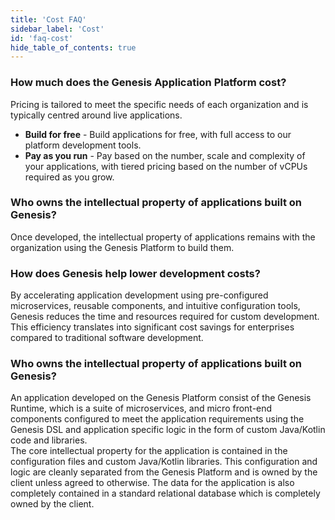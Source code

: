 ```yaml
---
title: 'Cost FAQ'
sidebar_label: 'Cost'
id: 'faq-cost'
hide_table_of_contents: true
---
```


### How much does the Genesis Application Platform cost? 

Pricing is tailored to meet the specific needs of each organization and is typically centred around live applications.

* **Build for free** - Build applications for free, with full access to our platform development tools. 
* **Pay as you run** - Pay based on the number, scale and complexity of your applications, with tiered pricing based on the number of vCPUs required as you grow. 

### Who owns the intellectual property of applications built on Genesis? 

Once developed, the intellectual property of applications remains with the organization using the Genesis Platform to build them. 

### How does Genesis help lower development costs?  

By accelerating application development using pre-configured microservices, reusable components, and intuitive configuration tools, Genesis reduces the time and resources required for custom development. This efficiency translates into significant cost savings for enterprises compared to traditional software development. 

### Who owns the intellectual property of applications built on Genesis? 

An application developed on the Genesis Platform consist of the Genesis Runtime, which is a suite of microservices, and micro front-end components configured to meet the application requirements using the Genesis DSL and application specific logic in the form of custom Java/Kotlin code and libraries.  
The core intellectual property for the application is contained in the configuration files and custom Java/Kotlin libraries.  This configuration and logic are cleanly separated from the Genesis Platform and is owned by the client unless agreed to otherwise.  The data for the application is also completely contained in a standard relational database which is completely owned by the client.
